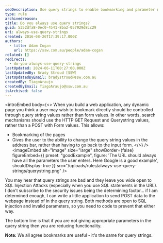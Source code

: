```yaml
---
seoDescription: Use query strings to enable bookmarking and parameter modification for a more engaging user experience
type: rule
archivedreason:
title: Do you always use query strings?
guid: 5352dfa8-0ec0-4541-8ba2-057929d8cc29
uri: always-use-query-strings
created: 2016-08-26T17:39:17.000Z
authors:
  - title: Adam Cogan
    url: https://ssw.com.au/people/adam-cogan
related: []
redirects:
  - do-you-always-use-query-strings
lastUpdated: 2024-06-11T00:27:00.000Z
lastUpdatedBy: Brady Stroud [SSW]
lastUpdatedByEmail: bradystroud@ssw.com.au
createdBy: TiagoAraujo
createdByEmail: TiagoAraujo@ssw.com.au
isArchived: false
---
```


<introEmbed
  body={<>
When you build a web application, any dynamic page you think a user may wish to bookmark directly should be controlled through query string values rather than form values. In other words, search mechanisms should use the HTTP GET Request and Querystring values, rather than a POST with Form values. This allows:

* Bookmarking of the pages
* Gives the user to the ability to change the query string values in the address bar, rather than having to go back to the input form.
  </>}
/>
<imageEmbed
  alt="Image"
  size="large"
  showBorder={false}
  figureEmbed={{
    preset: "goodExample",
    figure: 'The URL should always have all the parameters the user enters. Here Google is a good example',
    shouldDisplay: true
  }}
  src="/uploads/rules/always-use-query-strings/querystring.png"
/>

You may hear that query strings are bad and they leave you wide open to SQL Injection Attacks (especially when you use SQL statements in the URL). I don't subscribe to the security issues being the determining factor... if I am determined enough, I can write a little application to send POST data to the webpage instead of in the query string. Both methods are open to SQL injection and invalid parameters, so you need to code to prevent that either way.

The bottom line is that if you are not giving appropriate parameters in the query string then you are reducing functionality.

**Note:** We all agree bookmarks are useful - it's the same for query strings.
